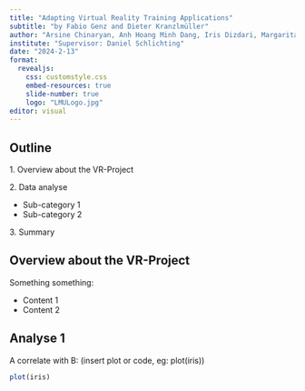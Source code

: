 ```yaml
---
title: "Adapting Virtual Reality Training Applications"
subtitle: "by Fabio Genz and Dieter Kranzlmüller"
author: "Arsine Chinaryan, Anh Hoang Minh Dang, Iris Dizdari, Margarita Khachatryan"
institute: "Supervisor: Daniel Schlichting"
date: "2024-2-13"
format: 
  revealjs:
    css: customstyle.css
    embed-resources: true
    slide-number: true
    logo: "LMULogo.jpg"
editor: visual
---
```


## Outline

1\. Overview about the VR-Project

2\. Data analyse

-   Sub-category 1
-   Sub-category 2

3\.  Summary

## Overview about the VR-Project

Something something:

-   Content 1
-   Content 2

## Analyse 1

A correlate with B: (insert plot or code, eg: plot(iris))

```r
plot(iris)
```
